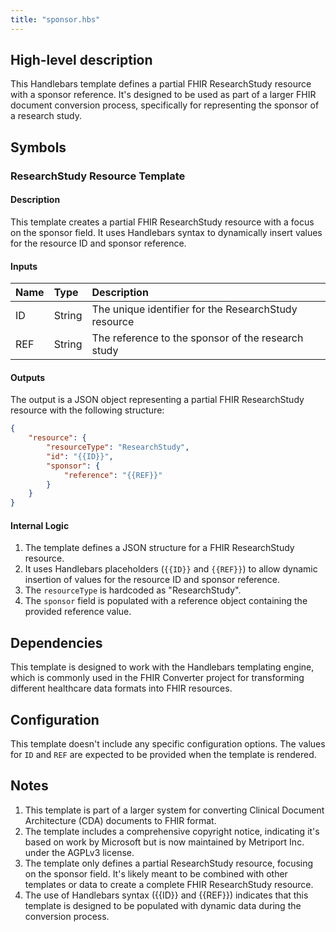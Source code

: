 ```yaml
---
title: "sponsor.hbs"
---
```


## High-level description
This Handlebars template defines a partial FHIR ResearchStudy resource with a sponsor reference. It's designed to be used as part of a larger FHIR document conversion process, specifically for representing the sponsor of a research study.

## Symbols

### ResearchStudy Resource Template
#### Description
This template creates a partial FHIR ResearchStudy resource with a focus on the sponsor field. It uses Handlebars syntax to dynamically insert values for the resource ID and sponsor reference.

#### Inputs
| Name | Type | Description |
|:-----|:-----|:------------|
| ID | String | The unique identifier for the ResearchStudy resource |
| REF | String | The reference to the sponsor of the research study |

#### Outputs
The output is a JSON object representing a partial FHIR ResearchStudy resource with the following structure:
```json
{
    "resource": {
        "resourceType": "ResearchStudy",
        "id": "{{ID}}",
        "sponsor": {
            "reference": "{{REF}}"
        }
    }
}
```

#### Internal Logic
1. The template defines a JSON structure for a FHIR ResearchStudy resource.
2. It uses Handlebars placeholders (`{{ID}}` and `{{REF}}`) to allow dynamic insertion of values for the resource ID and sponsor reference.
3. The `resourceType` is hardcoded as "ResearchStudy".
4. The `sponsor` field is populated with a reference object containing the provided reference value.

## Dependencies
This template is designed to work with the Handlebars templating engine, which is commonly used in the FHIR Converter project for transforming different healthcare data formats into FHIR resources.

## Configuration
This template doesn't include any specific configuration options. The values for `ID` and `REF` are expected to be provided when the template is rendered.

## Notes
1. This template is part of a larger system for converting Clinical Document Architecture (CDA) documents to FHIR format.
2. The template includes a comprehensive copyright notice, indicating it's based on work by Microsoft but is now maintained by Metriport Inc. under the AGPLv3 license.
3. The template only defines a partial ResearchStudy resource, focusing on the sponsor field. It's likely meant to be combined with other templates or data to create a complete FHIR ResearchStudy resource.
4. The use of Handlebars syntax ({{ID}} and {{REF}}) indicates that this template is designed to be populated with dynamic data during the conversion process.